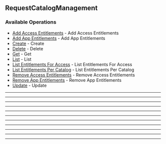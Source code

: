 
## RequestCatalogManagement

### Available Operations

* [Add Access Entitlements](/request_catalog_management/add_access_entitlements) - Add Access Entitlements
* [Add App Entitlements](/request_catalog_management/add_app_entitlements) - Add App Entitlements
* [Create](/request_catalog_management/create) - Create
* [Delete](/request_catalog_management/delete) - Delete
* [Get](/request_catalog_management/get) - Get
* [List](/request_catalog_management/list) - List
* [List Entitlements For Access](/request_catalog_management/list_entitlements_for_access) - List Entitlements For Access
* [List Entitlements Per Catalog](/request_catalog_management/list_entitlements_per_catalog) - List Entitlements Per Catalog
* [Remove Access Entitlements](/request_catalog_management/remove_access_entitlements) - Remove Access Entitlements
* [Remove App Entitlements](/request_catalog_management/remove_app_entitlements) - Remove App Entitlements
* [Update](/request_catalog_management/update) - Update

---
<AddAccessEntitlements />

---
<AddAppEntitlements />

---
<Create />

---
<Delete />

---
<Get />

---
<List />

---
<ListEntitlementsForAccess />

---
<ListEntitlementsPerCatalog />

---
<RemoveAccessEntitlements />

---
<RemoveAppEntitlements />

---
<Update />
